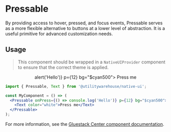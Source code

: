 
<Meta of={PressableStories} />

# Pressable

By providing access to hover, pressed, and focus events, Pressable serves as a more flexible alternative to buttons at a lower level of abstraction. It is a useful primitive for advanced customization needs.

## Usage

> This component should be wrapped in a `NativeUIProvider` component to ensure that the correct theme is applied.

<Canvas>
  <NativeUIProvider>
    <Center>
      <Pressable onPress={() => alert('Hello')} p={12} bg="$cyan500">
        <Text color="white">Press me</Text>
      </Pressable>
    </Center>
  </NativeUIProvider>
</Canvas>

```jsx
import { Pressable, Text } from '@utilitywarehouse/native-ui';

const MyComponent = () => (
  <Pressable onPress={() => console.log('Hello')} p={12} bg="$cyan500">
    <Text color="white">Press me</Text>
  </Pressable>
);
```

For more information, see the [Gluestack Center component documentation](https://gluestack.io/ui/docs/components/layout/center).
